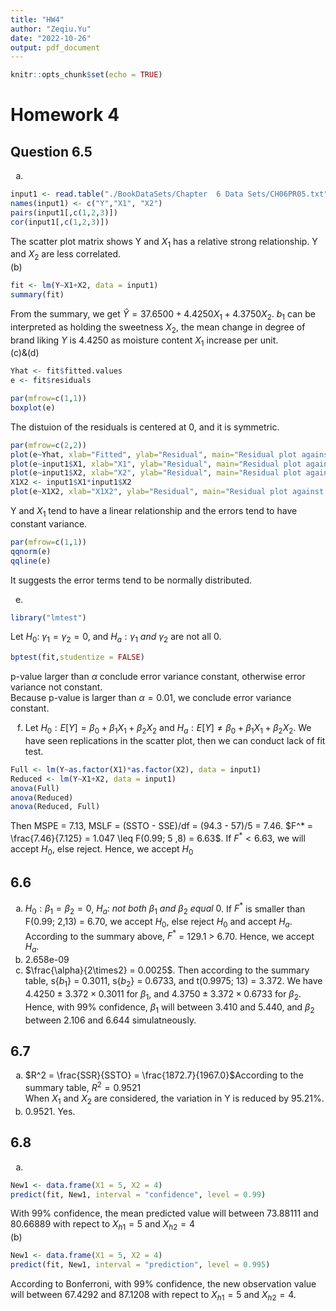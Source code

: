 ```yaml
---
title: "HW4"
author: "Zeqiu.Yu"
date: "2022-10-26"
output: pdf_document
---
```


```r
knitr::opts_chunk$set(echo = TRUE)
```


# Homework 4  
## Question 6.5  
(a)  
```r
input1 <- read.table("./BookDataSets/Chapter  6 Data Sets/CH06PR05.txt")
names(input1) <- c("Y","X1", "X2")
pairs(input1[,c(1,2,3)])
cor(input1[,c(1,2,3)])
```
The scatter plot matrix shows Y and $X_1$ has a relative strong relationship. Y and $X_2$ are less correlated.  
(b)  
```r
fit <- lm(Y~X1+X2, data = input1)
summary(fit)
```
From the summary, we get $\hat{Y} = 37.6500 + 4.4250X_1 + 4.3750X_2$. $b_1$ can be interpreted as holding the sweetness $X_2$, the mean change in degree of brand liking $Y$ is 4.4250 as moisture content $X_1$ increase per unit.  
(c)&(d)  
```r
Yhat <- fit$fitted.values
e <- fit$residuals
```
```r
par(mfrow=c(1,1))
boxplot(e)
```  
The distuion of the residuals is centered at 0, and it is symmetric.  
```r
par(mfrow=c(2,2))
plot(e~Yhat, xlab="Fitted", ylab="Residual", main="Residual plot against Yhat")
plot(e~input1$X1, xlab="X1", ylab="Residual", main="Residual plot against X1")
plot(e~input1$X2, xlab="X2", ylab="Residual", main="Residual plot against X2")
X1X2 <- input1$X1*input1$X2
plot(e~X1X2, xlab="X1X2", ylab="Residual", main="Residual plot against X1X2")
```
Y and $X_1$ tend to have a linear relationship and the errors tend to have constant variance.
```r
par(mfrow=c(1,1))
qqnorm(e)
qqline(e)
```
It suggests the error terms tend to be normally distributed.

(e)
```r
library("lmtest")
```
Let $H_0$: $\gamma_1 = \gamma_2 = 0$, and $H_a: \gamma_1\ and\ \gamma_2$ are not all 0.
```r
bptest(fit,studentize = FALSE)
```
p-value larger than $\alpha$ conclude error variance constant, otherwise error variance not constant.  
Because p-value is larger than $\alpha = 0.01$, we conclude error variance constant.  

(f)  
Let $H_0: E[Y] =  \beta_0 +\beta_1X_1+\beta_2X_2$ and $H_a: E[Y] \neq \beta_0 +\beta_1X_1+\beta_2X_2$. We have seen replications in the scatter plot, then we can conduct lack of fit test.  
```r
Full <- lm(Y~as.factor(X1)*as.factor(X2), data = input1)
Reduced <- lm(Y~X1+X2, data = input1)
anova(Full)
anova(Reduced)
anova(Reduced, Full)
```
Then MSPE = 7.13, MSLF = (SSTO - SSE)/df = (94.3 - 57)/5 = 7.46. $F^* = \frac{7.46}{7.125} = 1.047 \leq F(0.99; 5 ,8) = 6.63$. If $F^*<6.63$, we will accept $H_0$, else reject. Hence, we accept $H_0$  

## 6.6  
(a)  
$H_0:\beta_1=\beta_2= 0$, $H_a:\ not\ both\ \beta_1\ and\ \beta_2\ equal\ 0$. If $F^*$ is smaller than F(0.99; 2,13) = 6.70, we accept $H_0$, else reject $H_0$ and accept $H_a$. According to the summary above, $F^*$ = 129.1 > 6.70. Hence, we accept $H_a$.  
(b)  
2.658e-09  
(c)  
$\frac{\alpha}{2\times2} = 0.0025$. Then according to the summary table, s{$b_1$} = 0.3011, s{$b_2$} = 0.6733, and t(0.9975; 13) = 3.372. We have $4.4250 \pm 3.372\times 0.3011$ for $\beta_1$, and $4.3750 \pm 3.372\times 0.6733$ for $\beta_2$. Hence, with 99% confidence, $\beta_1$ will between 3.410 and 5.440, and $\beta_2$ between 2.106 and 6.644 simulatneously.  

## 6.7
(a)  
$R^2 = \frac{SSR}{SSTO} = \frac{1872.7}{1967.0}$According to the summary table, $R^2 = 0.9521$  
When $X_1$ and $X_2$ are considered, the variation in Y is reduced by 95.21%.  
(b)  
0.9521. Yes.  

## 6.8  
(a)  
```r
New1 <- data.frame(X1 = 5, X2 = 4)
predict(fit, New1, interval = "confidence", level = 0.99)
```
With 99% confidence, the mean predicted value will between 73.88111 and 80.66889 with repect to $X_{h1} = 5$ and $X_{h2} =4$  
(b)  
```r
New1 <- data.frame(X1 = 5, X2 = 4)
predict(fit, New1, interval = "prediction", level = 0.995)
```
According to Bonferroni, with 99% confidence, the new observation value will between 67.4292 and 87.1208 with repect to $X_{h1} = 5$ and $X_{h2} =4$.